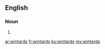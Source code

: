==English==

===Noun===
{{head|en|noun plural form}}

# {{plural of|wintard|lang=en}}

[[ar:wintards]]
[[fr:wintards]]
[[ku:wintards]]
[[my:wintards]]